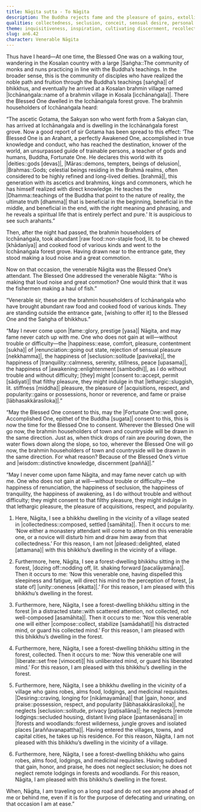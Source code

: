 ```yaml
---
title: Nāgita sutta - To Nāgita
description: The Buddha rejects fame and the pleasure of gains, extolling seclusion and awakening. He disapproves of living near villages—even when collected—as it invites disturbance and attachment to acquisitions, honor, and praise. He approves forest dwelling—even if dozing or distracted—for it leads to unification, collectedness, and freeing an unliberated mind.
qualities: collectedness, seclusion, conceit, sensual desire, personal existence
theme: inquisitiveness, inspiration, cultivating discernment, recollection of the Buddha
slug: an6.42
character: Venerable Nāgita
---
```


Thus have I heard—At one time, the Blessed One was on a walking tour, wandering in the Kosalan country with a large |Saṅgha::The community of monks and nuns practicing in line with the Buddha’s teachings. In the broader sense, this is the community of disciples who have realized the noble path and fruition through the Buddha’s teachings [saṅgha]| of bhikkhus, and eventually he arrived at a Kosalan brahmin village named |Icchānaṅgala::name of a brahmin village in Kosala [icchānaṅgala]|. There the Blessed One dwelled in the Icchānaṅgala forest grove. The brahmin householders of Icchānaṅgala heard:

“The ascetic Gotama, the Sakyan son who went forth from a Sakyan clan, has arrived at Icchānaṅgala and is dwelling in the Icchānaṅgala forest grove. Now a good report of sir Gotama has been spread to this effect: ‘The Blessed One is an Arahant, a perfectly Awakened One, accomplished in true knowledge and conduct, who has reached the destination, knower of the world, an unsurpassed guide of trainable persons, a teacher of gods and humans, Buddha, Fortunate One. He declares this world with its |deities::gods [devas]|, |Māras::demons, tempters, beings of delusion|, |Brahmas::Gods; celestial beings residing in the Brahmā realms, often considered to be highly refined and long-lived deities. [brahmā]|, this generation with its ascetics and brahmins, kings and commoners, which he has himself realized with direct knowledge. He teaches the |Dhamma::teachings of the Buddha that point to the nature of reality, the ultimate truth [dhamma]| that is beneficial in the beginning, beneficial in the middle, and beneficial in the end, with the right meaning and phrasing, and he reveals a spiritual life that is entirely perfect and pure.’ It is auspicious to see such arahants.”

Then, after the night had passed, the brahmin householders of Icchānaṅgala, took abundant |raw food::non-staple food, lit. to be chewed [khādanīya]| and cooked food of various kinds and went to the Icchānaṅgala forest grove. Having drawn near to the entrance gate, they stood making a loud noise and a great commotion.

Now on that occasion, the venerable Nāgita was the Blessed One’s attendant. The Blessed One addressed the venerable Nāgita: “Who is making that loud noise and great commotion? One would think that it was the fishermen making a haul of fish.”

“Venerable sir, these are the brahmin householders of Icchānaṅgala who have brought abundant raw food and cooked food of various kinds. They are standing outside the entrance gate, [wishing to offer it] to the Blessed One and the Saṅgha of bhikkhus.”

“May I never come upon |fame::glory, prestige [yasa]| Nāgita, and may fame never catch up with me. One who does not gain at will—without trouble or difficulty—the |happiness::ease, comfort, pleasure, contentment [sukha]| of |renunciation::going out state, rejection of sensual pleasure [nekkhamma]|, the happiness of |seclusion::solitude [paviveka]|, the happiness of |tranquility::calmness, serenity, stillness, peace [upasama]|, the happiness of |awakening::enlightenment [sambodhi]|, as I do without trouble and without difficulty; [they] might |consent to::accept, permit [sādiyati]| that filthy pleasure, they might indulge in that |lethargic::sluggish, lit. stiffness [middha]| pleasure, the pleasure of |acquisitions, respect, and popularity::gains or possessions, honor or reverence, and fame or praise [lābhasakkārasiloka]|.”

“May the Blessed One consent to this, may the |Fortunate One::well gone, Accomplished One, epithet of the Buddha [sugata]| consent to this, this is now the time for the Blessed One to consent. Wherever the Blessed One will go now, the brahmin householders of town and countryside will be drawn in the same direction. Just as, when thick drops of rain are pouring down, the water flows down along the slope, so too, wherever the Blessed One will go now, the brahmin householders of town and countryside will be drawn in the same direction. For what reason? Because of the Blessed One’s virtue and |wisdom::distinctive knowledge, discernment [paññā]|.”

“May I never come upon fame Nāgita, and may fame never catch up with me. One who does not gain at will—without trouble or difficulty—the happiness of renunciation, the happiness of seclusion, the happiness of tranquility, the happiness of awakening, as I do without trouble and without difficulty; they might consent to that filthy pleasure, they might indulge in that lethargic pleasure, the pleasure of acquisitions, respect, and popularity.

1. Here, Nāgita, I see a bhikkhu dwelling in the vicinity of a village seated in |collectedness::composed, settled [samāhita]|. Then it occurs to me: ‘Now either a monastery attendant will come to attend on this venerable one, or a novice will disturb him and draw him away from that collectedness.’ For this reason, I am not |pleased::delighted, elated [attamana]| with this bhikkhu’s dwelling in the vicinity of a village.

2. Furthermore, here, Nāgita, I see a forest-dwelling bhikkhu sitting in the forest, |dozing off::nodding off, lit. shaking forward [pacalāyamāna]|. Then it occurs to me: ‘Now this venerable one, having dispelled this sleepiness and fatigue, will direct his mind to the perception of forest, [a state of] |unity::oneness [ekatta]|.’ For this reason, I am pleased with this bhikkhu’s dwelling in the forest.

3. Furthermore, here, Nāgita, I see a forest-dwelling bhikkhu sitting in the forest |in a distracted state::with scattered attention, not collected, not well-composed [asamāhita]|. Then it occurs to me: ‘Now this venerable one will either |compose::collect, stabilize [samādahati]| his distracted mind, or guard his collected mind.’ For this reason, I am pleased with this bhikkhu’s dwelling in the forest.

4. Furthermore, here, Nāgita, I see a forest-dwelling bhikkhu sitting in the forest, collected. Then it occurs to me: ‘Now this venerable one will |liberate::set free [vimoceti]| his unliberated mind, or guard his liberated mind.’ For this reason, I am pleased with this bhikkhu’s dwelling in the forest.

5. Furthermore, here, Nāgita, I see a bhikkhu dwelling in the vicinity of a village who gains robes, alms food, lodgings, and medicinal requisites. |Desiring::craving, longing for [nikāmayamāna]| that |gain, honor, and praise::possession, respect, and popularity [lābhasakkārasiloka]|, he neglects |seclusion::solitude, privacy [paṭisallāna]|; he neglects |remote lodgings::secluded housing, distant living place [pantasenāsana]| in |forests and woodlands::forest wilderness, jungle groves and isolated places [araññavanapattha]|. Having entered the villages, towns, and capital cities, he takes up his residence. For this reason, Nāgita, I am not pleased with this bhikkhu’s dwelling in the vicinity of a village.

6. Furthermore, here, Nāgita, I see a forest-dwelling bhikkhu who gains robes, alms food, lodgings, and medicinal requisites. Having subdued that gain, honor, and praise, he does not neglect seclusion; he does not neglect remote lodgings in forests and woodlands. For this reason, Nāgita, I am pleased with this bhikkhu’s dwelling in the forest.

When, Nāgita, I am traveling on a long road and do not see anyone ahead of me or behind me, even if it is for the purpose of defecating and urinating, on that occasion I am at ease.”